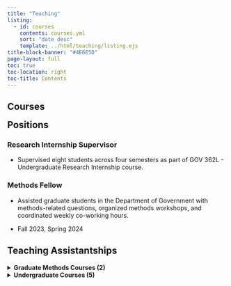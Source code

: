```yaml
---
title: "Teaching"
listing:
  - id: courses
    contents: courses.yml
    sort: "date desc"
    template: ../html/teaching/listing.ejs
title-block-banner: "#4E6E5D"
page-layout: full
toc: true
toc-location: right
toc-title: Contents
---
```


## Courses

::: {#courses}
:::

## Positions {style="margin-top: 0em;"}

### Research Internship Supervisor

-   Supervised eight students across four semesters as part of GOV 362L - Undergraduate Research Internship course.

### Methods Fellow

-   Assisted graduate students in the Department of Government with methods-related questions, organized methods workshops, and coordinated weekly co-working hours.

-   Fall 2023, Spring 2024

## Teaching Assistantships

<details>

<summary><strong>Graduate Methods Courses (2)</strong></summary>

-   GOV 391L: Statistical Analysis in Political Science II (Spring 2023)
-   GOV 391J: Statistical Analysis in Political Science I (Fall 2022)

</details>

<details>

<summary><strong>Undergraduate Courses (5)</strong></summary>

-   UGS 303 Drugs, Commerce, and Immigration in U.S.-Mexico Relations (Fall 2023, Spring 2022)
-   GOV 320N Civil Rights and Civil Liberties (Fall 2021)
-   GOV S365W Human Rights and World Politics (Summer 2021)
-   GOV 312L The U.S. in Comparative Perspective (Spring 2021)
-   GOV 328L Introduction to Latin American Politics (Fall 2020)

</details>
